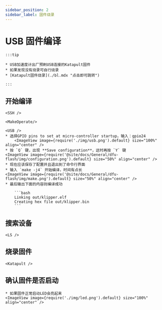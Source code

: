 ```yaml
---
sidebar_position: 2
sidebar_label: 固件烧录
---
```



# USB 固件编译

    :::tip

    * USB加速度计出厂预刷USB连接的Katapult固件
    * 如果发现没有烧录可自行烧录
    * [Katapult固件烧录](./bl.mdx "点击即可跳转")

    :::

## 开始编译

    <SSH />

    <MakeOperate/>

    <USB />
    * 选择GPIO pins to set at micro-controller startup，输入：gpio24
        <ImageView image={require('./img/usb.png').default} size="100%" align="center" />
    * 按 `Q` 键，出现 **Save configuration**，这时再按 `Y` 键
    <ImageView image={require('@site/docs/General/dfu-flash/img/configuration.png').default} size="50%" align="center" />
    * 现在应该保存了配置并且退出到了命令行界面
    * 输入 `make -j4` 开始编译，时间有点长
    <ImageView image={require('@site/docs/General/dfu-flash/img/make.png').default} size="50%" align="center" />
    * 最后输出下面的内容则编译成功

        ```bash
        Linking out/klipper.elf
        Creating hex file out/klipper.bin
        ```

## 搜索设备

    <LS />


## 烧录固件


    <Katapult />


## 确认固件是否启动

    * 如果固件正常启动LED会亮起来
    <ImageView image={require('./img/led.png').default} size="100%" align="center" />

